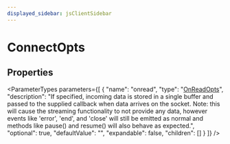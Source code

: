 ```yaml
---
displayed_sidebar: jsClientSidebar
---
```



# ConnectOpts

## Properties

<ParameterTypes parameters={[
  {
    "name": "onread",
    "type": "[OnReadOpts](internal.OnReadOpts.mdx)",
    "description": "If specified, incoming data is stored in a single buffer and passed to the supplied callback when data arrives on the socket. Note: this will cause the streaming functionality to not provide any data, however events like 'error', 'end', and 'close' will still be emitted as normal and methods like pause() and resume() will also behave as expected.",
    "optional": true,
    "defaultValue": "",
    "expandable": false,
    "children": []
  }
]} />
